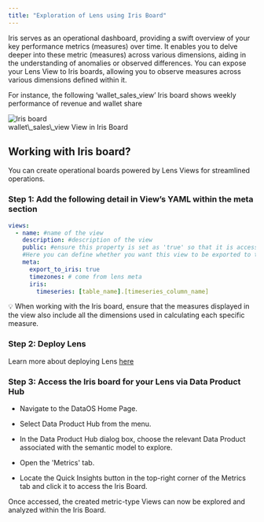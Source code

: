 ```yaml
---
title: "Exploration of Lens using Iris Board"
---
```


Iris serves as an operational dashboard, providing a swift overview of your key performance metrics (measures) over time. It enables you to delve deeper into these metric  (measures) across various dimensions, aiding in the understanding of anomalies or observed differences. You can expose your Lens View to Iris boards, allowing you to observe measures across various dimensions defined within it.

For instance, the following ‘wallet\_sales\_view’ Iris board shows weekly performance of revenue and wallet share

<div>
  <img src="/resources/lens/consumption_of_deployed_lens/iris/iris_board.png" alt="Iris board" />

  <figcaption> wallet\_sales\_view View in Iris Board</figcaption>
</div>

## Working with Iris board?

You can create operational boards powered by Lens Views for streamlined operations.

### **Step 1: Add the following detail in View’s YAML within the meta section**

```yaml
views:
  - name: #name of the view 
    description: #description of the view
    public: #ensure this property is set as 'true' so that it is accessible for the consumer
    #Here you can define whether you want this view to be exported to the Iris board
    meta:
      export_to_iris: true
      timezones: # come from lens meta
      iris:
        timeseries: [table_name].[timeseries_column_name]
```

<aside class="callout">
  💡 When working with the Iris board, ensure that the measures displayed in the view also include all the dimensions used in calculating each specific measure.
</aside>

### **Step 2: Deploy Lens**

Learn more about deploying Lens [here](/resources/lens/lens_deployment/)

### **Step 3: Access the Iris board for your Lens via Data Product Hub**

* Navigate to the DataOS Home Page.

* Select Data Product Hub from the menu.

* In the Data Product Hub dialog box, choose the relevant Data Product associated with the semantic model to explore.

* Open the 'Metrics' tab.

* Locate the Quick Insights button in the top-right corner of the Metrics tab and click it to access the Iris Board.

Once accessed, the created metric-type Views can now be explored and analyzed within the Iris Board.